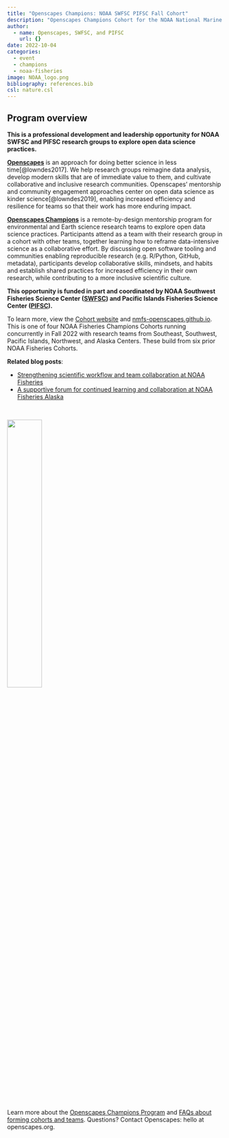 ```yaml
---
title: "Openscapes Champions: NOAA SWFSC PIFSC Fall Cohort"
description: "Openscapes Champions Cohort for the NOAA National Marine Fisheries Service (NMFS) Southwest Fisheries Science Center (SWFSC) and Pacific Islands Fisheries Science Center (PIFSC)"
author:
  - name: Openscapes, SWFSC, and PIFSC
    url: {}
date: 2022-10-04
categories:
  - event 
  - champions
  - noaa-fisheries
image: NOAA_logo.png
bibliography: references.bib
csl: nature.csl
---
```


## Program overview

**This is a professional development and leadership opportunity for NOAA SWFSC and PIFSC research groups to explore open data science practices.**

[**Openscapes**](https://openscapes.org) is an approach for doing better science in less time[@lowndes2017]. We help research groups reimagine data analysis, develop modern skills that are of immediate value to them, and cultivate collaborative and inclusive research communities. Openscapes' mentorship and community engagement approaches center on open data science as kinder science[@lowndes2019], enabling increased efficiency and resilience for teams so that their work has more enduring impact.

[**Openscapes Champions**](https://www.openscapes.org/champions/) is a remote-by-design mentorship program for environmental and Earth science research teams to explore open data science practices. Participants attend as a team with their research group in a cohort with other teams, together learning how to reframe data-intensive science as a collaborative effort. By discussing open software tooling and communities enabling reproducible research (e.g. R/Python, GitHub, metadata), participants develop collaborative skills, mindsets, and habits and establish shared practices for increased efficiency in their own research, while contributing to a more inclusive scientific culture.

**This opportunity is funded in part and coordinated by NOAA Southwest Fisheries Science Center ([SWFSC](https://www.fisheries.noaa.gov/about/southwest-fisheries-science-center)) and Pacific Islands Fisheries Science Center ([PIFSC](https://www.fisheries.noaa.gov/about/pacific-islands-fisheries-science-center)).**

To learn more, view the [Cohort website](https://nmfs-openscapes.github.io/2022-noaa-swfsc-pifsc-fall/) and [nmfs-openscapes.github.io](https://nmfs-openscapes.github.io). This is one of four NOAA Fisheries Champions Cohorts running concurrently in Fall 2022 with research teams from Southeast, Southwest, Pacific Islands, Northwest, and Alaska Centers. These build from six prior NOAA Fisheries Cohorts.

**Related blog posts**:

-   [Strengthening scientific workflow and team collaboration at NOAA Fisheries](https://www.openscapes.org/blog/2021/11/12/noaa-nmfs-champions/)
-   [A supportive forum for continued learning and collaboration at NOAA Fisheries Alaska](https://www.openscapes.org/blog/2022/04/07/afsc-supportive-forum/)

<br>

![](NOAA_logo.png){width="40%" fig-align="center" fig-alt="logo of NOAA Fisheries on left with NOAA Fisheries 150th Anniversary 1871-2021 on right"}

<br>

Learn more about the [Openscapes Champions Program](https://openscapes.org/champions) and [FAQs about forming cohorts and teams](https://openscapes.org/faq). Questions? Contact Openscapes: hello at openscapes.org.
